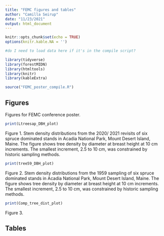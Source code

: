 ```yaml
---
title: "FEMC figures and tables"
author: "Camilla Seirup"
date: "11/23/2021"
output: html_document
---
```


```r
knitr::opts_chunk$set(echo = TRUE)
options(knitr.kable.NA = '')
```

```r
#do I need to load data here if it's in the compile script?
```

```r
library(tidyverse)
library(forestMIDN)
library(htmltools)
library(knitr)
library(kableExtra)
```

```r
source("FEMC_poster_compile.R")
```

## Figures

Figures for FEMC conference poster.


```r
print(Ltreesap_DBH_plot)
```

Figure 1. Stem density distributions from the 2020/ 2021 revisits of six spruce dominated stands in Acadia National Park, Mount Desert Island, Maine. The figure shows tree density by diameter at breast height at 10 cm increments. The smallest increment, 2.5 to 10 cm, was constrained by historic sampling methods.



```r
print(tree59_DBH_plot)
```

Figure 2. Stem density distributions from the 1959 sampling of six spruce dominated stands in Acadia National Park, Mount Desert Island, Maine. The figure shows tree density by diameter at breast height at 10 cm increments. The smallest increment, 2.5 to 10 cm, was constrained by historic sampling methods.

```r
print(Comp_tree_dist_plot)
```

Figure 3.





## Tables

</div>